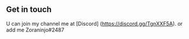 ## Get in touch

U can join my channel me at [Discord] (https://discord.gg/TgnXXF5A).
or add me Zoraninjo#2487
